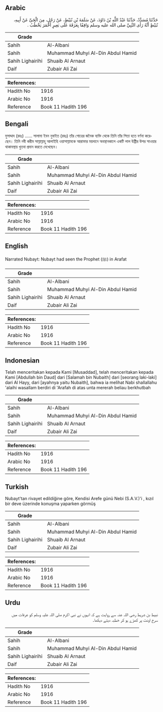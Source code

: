 ## Arabic


<div dir="rtl" lang="ar" style={{fontSize:'larger',backgroundColor:'#f8f9fa',padding:20}}>
حَدَّثَنَا مُسَدَّدٌ، حَدَّثَنَا عَبْدُ اللَّهِ بْنُ دَاوُدَ، عَنْ سَلَمَةَ بْنِ نُبَيْطٍ، عَنْ رَجُلٍ، مِنَ الْحَىِّ عَنْ أَبِيهِ، نُبَيْطٍ أَنَّهُ رَأَى النَّبِيَّ صلى الله عليه وسلم وَاقِفًا بِعَرَفَةَ عَلَى بَعِيرٍ أَحْمَرَ يَخْطُبُ ‏.‏
</div>
<div style={{backgroundColor:'#f8f9fa',padding:20, marginBottom: 10}}><table> <thead> <tr> <th>Grade</th> <th></th> </tr> </thead> <tbody> <tr><td>Sahih</td><td>Al-Albani</td></tr><tr><td>Sahih</td><td>Muhammad Muhyi Al-Din Abdul Hamid</td></tr><tr><td>Sahih Lighairihi</td><td>Shuaib Al Arnaut</td></tr><tr><td>Daif</td><td>Zubair Ali Zai</td></tr></tbody></table><table> <thead> <tr> <th>References:</th> <th></th> </tr> </thead> <tbody><tr><td>Hadith No</td><td>1916</td></tr><tr><td>Arabic No</td><td>1916</td></tr><tr><td>Reference</td><td>Book 11 Hadith 196</td></tr></tbody></table></div>

## Bengali


<div dir="ltr" lang="bn" style={{fontSize:'larger',backgroundColor:'#f8f9fa',padding:20}}>
মুসাদ্দাদ (রহঃ) ...... সালামা ইবন নুবাইত (রহঃ) তাঁর গোত্রের জনৈক ব্যক্তি থেকে তিনি তাঁর পিতা হতে বর্ণনা করেছেন। তিনি নবী করীম সাল্লাল্লাহু আলাইহি ওয়াসাল্লামকে আরাফার ময়দানে অবস্থানকালে একটি লাল উষ্ট্রীর উপর সাওয়ার থাকাবস্থায় খুতবা প্রদান করতে দেখেছেন।
</div>
<div style={{backgroundColor:'#f8f9fa',padding:20, marginBottom: 10}}><table> <thead> <tr> <th>Grade</th> <th></th> </tr> </thead> <tbody> <tr><td>Sahih</td><td>Al-Albani</td></tr><tr><td>Sahih</td><td>Muhammad Muhyi Al-Din Abdul Hamid</td></tr><tr><td>Sahih Lighairihi</td><td>Shuaib Al Arnaut</td></tr><tr><td>Daif</td><td>Zubair Ali Zai</td></tr></tbody></table><table> <thead> <tr> <th>References:</th> <th></th> </tr> </thead> <tbody><tr><td>Hadith No</td><td>1916</td></tr><tr><td>Arabic No</td><td>1916</td></tr><tr><td>Reference</td><td>Book 11 Hadith 196</td></tr></tbody></table></div>

## English


<div dir="ltr" lang="en" style={{fontSize:'larger',backgroundColor:'#f8f9fa',padding:20}}>
Narrated Nubayt: Nubayt had seen the Prophet (ﷺ) in Arafat
</div>
<div style={{backgroundColor:'#f8f9fa',padding:20, marginBottom: 10}}><table> <thead> <tr> <th>Grade</th> <th></th> </tr> </thead> <tbody> <tr><td>Sahih</td><td>Al-Albani</td></tr><tr><td>Sahih</td><td>Muhammad Muhyi Al-Din Abdul Hamid</td></tr><tr><td>Sahih Lighairihi</td><td>Shuaib Al Arnaut</td></tr><tr><td>Daif</td><td>Zubair Ali Zai</td></tr></tbody></table><table> <thead> <tr> <th>References:</th> <th></th> </tr> </thead> <tbody><tr><td>Hadith No</td><td>1916</td></tr><tr><td>Arabic No</td><td>1916</td></tr><tr><td>Reference</td><td>Book 11 Hadith 196</td></tr></tbody></table></div>

## Indonesian


<div dir="ltr" lang="id" style={{fontSize:'larger',backgroundColor:'#f8f9fa',padding:20}}>
Telah menceritakan kepada Kami [Musaddad], telah menceritakan kepada Kami [Abdullah bin Daud] dari [Salamah bin Nubaith] dari [seorang laki-laki] dari Al Hayy, dari [ayahnya yaitu Nubaith], bahwa ia melihat Nabi shallallahu 'alaihi wasallam berdiri di 'Arafah di atas unta mererah beliau berkhutbah
</div>
<div style={{backgroundColor:'#f8f9fa',padding:20, marginBottom: 10}}><table> <thead> <tr> <th>Grade</th> <th></th> </tr> </thead> <tbody> <tr><td>Sahih</td><td>Al-Albani</td></tr><tr><td>Sahih</td><td>Muhammad Muhyi Al-Din Abdul Hamid</td></tr><tr><td>Sahih Lighairihi</td><td>Shuaib Al Arnaut</td></tr><tr><td>Daif</td><td>Zubair Ali Zai</td></tr></tbody></table><table> <thead> <tr> <th>References:</th> <th></th> </tr> </thead> <tbody><tr><td>Hadith No</td><td>1916</td></tr><tr><td>Arabic No</td><td>1916</td></tr><tr><td>Reference</td><td>Book 11 Hadith 196</td></tr></tbody></table></div>

## Turkish


<div dir="ltr" lang="tr" style={{fontSize:'larger',backgroundColor:'#f8f9fa',padding:20}}>
Nubayt'tan rivayet edildiğine göre, Kendisi Arefe günü Nebi (S.A.V.)'i , kızıl bir deve üzerinde konuşma yaparken görmüş
</div>
<div style={{backgroundColor:'#f8f9fa',padding:20, marginBottom: 10}}><table> <thead> <tr> <th>Grade</th> <th></th> </tr> </thead> <tbody> <tr><td>Sahih</td><td>Al-Albani</td></tr><tr><td>Sahih</td><td>Muhammad Muhyi Al-Din Abdul Hamid</td></tr><tr><td>Sahih Lighairihi</td><td>Shuaib Al Arnaut</td></tr><tr><td>Daif</td><td>Zubair Ali Zai</td></tr></tbody></table><table> <thead> <tr> <th>References:</th> <th></th> </tr> </thead> <tbody><tr><td>Hadith No</td><td>1916</td></tr><tr><td>Arabic No</td><td>1916</td></tr><tr><td>Reference</td><td>Book 11 Hadith 196</td></tr></tbody></table></div>

## Urdu


<div dir="rtl" lang="ur" style={{fontSize:'larger',backgroundColor:'#f8f9fa',padding:20}}>
نبیط بن شریط رضی اللہ عنہ سے روایت ہے کہ انہوں نے نبی اکرم صلی اللہ علیہ وسلم کو عرفات میں سرخ اونٹ پر کھڑے ہو کر خطبہ دیتے دیکھا۔
</div>
<div style={{backgroundColor:'#f8f9fa',padding:20, marginBottom: 10}}><table> <thead> <tr> <th>Grade</th> <th></th> </tr> </thead> <tbody> <tr><td>Sahih</td><td>Al-Albani</td></tr><tr><td>Sahih</td><td>Muhammad Muhyi Al-Din Abdul Hamid</td></tr><tr><td>Sahih Lighairihi</td><td>Shuaib Al Arnaut</td></tr><tr><td>Daif</td><td>Zubair Ali Zai</td></tr></tbody></table><table> <thead> <tr> <th>References:</th> <th></th> </tr> </thead> <tbody><tr><td>Hadith No</td><td>1916</td></tr><tr><td>Arabic No</td><td>1916</td></tr><tr><td>Reference</td><td>Book 11 Hadith 196</td></tr></tbody></table></div>